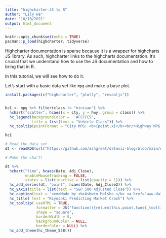 ```yaml
---
title: "highcharter-JS to R"
author: "Lily He"
date: "10/18/2021"
output: html_document
---
```


```r
knitr::opts_chunk$set(echo = TRUE)
pacman::p_load(highcharter, tidyverse)
```

Highcharter documentation is sparse because it is a wrapper for highcharts JS library. As such, highcharter links to the highcharts documentation. It's crucial that we understand how to use the JS documentation and how to bring that in R.

In this tutorial, we will see how to do it.

Let's start with a basic data set like `mpg` and make a base plot.

```r
install.packages(c("highcharter", "plotly", "revealjs"))
```

```r

```

```r
hc1 <- mpg %>% filter(class != "minivan") %>% 
  hchart("scatter", hcaes(x = cty, y = hwy, group = class)) %>% 
  hc_legend(backgroundColor =  '#FCFFC5',
            title = list(text = "Vehicle Class")) %>% 
  hc_tooltip(pointFormat = "City MPG: <b>{point.x}</b><br/>Highway MPG: <b>{point.y}</b><br/>")

hc1
```

```r
# Read the data set
dt <- readRDS(url("https://github.com/ashgreat/dataviz-blog/blob/main/data/kiyosaki_crash.rds?raw=true"))

# Make the chart!

dt %>% 
  hchart("line", hcaes(Date, Adj_Close),
         enableMouseTracking = FALSE,
         states = list(inactive = list(opacity = 1))) %>% 
  hc_add_series(dt, "point", hcaes(Date, Adj_Close2)) %>% 
  hc_yAxis(title = list(text = "S&P 500 Adjusted Close")) %>% 
  hc_caption(text = '<em>Made by <b>Ashwin Malshe </b> <a href="www.dataviz.school">www.dataviz.school</a></em>') %>% 
  hc_title( text = "Kiyosaki Predicting Market Crash") %>% 
  hc_tooltip( useHTML = TRUE,
              formatter = JS("function(){return(this.point.tweet_tooltip2)}"),
              shape = "square",
              borderWidth = 0,
              backgroundColor = NULL,
              borderColor = NULL) %>%
  hc_add_theme(hc_theme_538())
```




